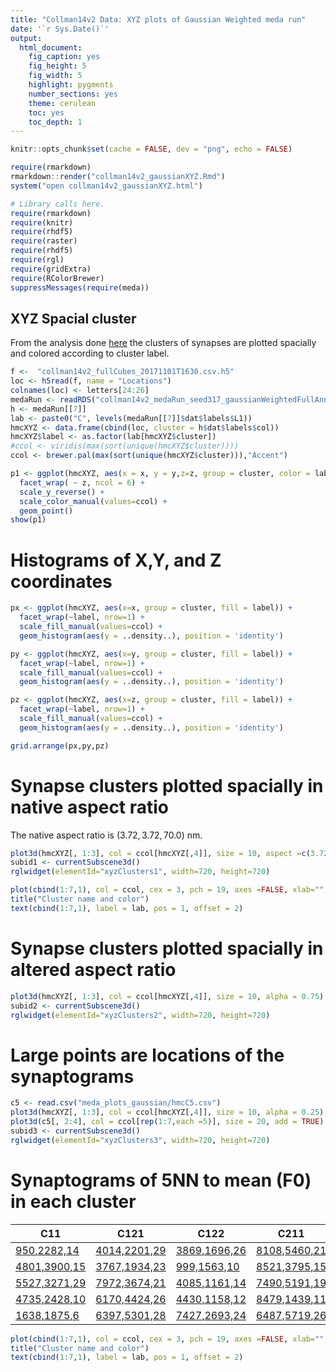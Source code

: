 ```yaml
---
title: "Collman14v2 Data: XYZ plots of Gaussian Weighted meda run"
date: '`r Sys.Date()`'
output:
  html_document:
    fig_caption: yes
    fig_height: 5
    fig_width: 5
    highlight: pygments
    number_sections: yes
    theme: cerulean
    toc: yes
    toc_depth: 1
---
```

```r
knitr::opts_chunk$set(cache = FALSE, dev = "png", echo = FALSE)
```

```r
require(rmarkdown)
rmarkdown::render("collman14v2_gaussianXYZ.Rmd")
system("open collman14v2_gaussianXYZ.html")
```



```r
# Library calls here.
require(rmarkdown)
require(knitr)
require(rhdf5)
require(raster)
require(rhdf5)
require(rgl)
require(gridExtra)
require(RColorBrewer)
suppressMessages(require(meda))
```

##  XYZ Spacial cluster

From the analysis done
[here](http://docs.neurodata.io/synaptome-stats/collman14v2/201710/collman14v2_meda_plots_GaussianWeighted.html) 
the clusters of synapses are plotted spacially and colored according to
cluster label.


```r
f <-  "collman14v2_fullCubes_20171101T1630.csv.h5"
loc <- h5read(f, name = "Locations")
colnames(loc) <- letters[24:26]
medaRun <- readRDS("collman14v2_medaRun_seed317_gaussianWeightedFullAnnotations.rds")
h <- medaRun[[7]]
lab <- paste0("C", levels(medaRun[[7]]$dat$labels$L1))
hmcXYZ <- data.frame(cbind(loc, cluster = h$dat$labels$col))
hmcXYZ$label <- as.factor(lab[hmcXYZ$cluster])
#ccol <- viridis(max(sort(unique(hmcXYZ$cluster))))
ccol <- brewer.pal(max(sort(unique(hmcXYZ$cluster))),"Accent")
```



```r
p1 <- ggplot(hmcXYZ, aes(x = x, y = y,z=z, group = cluster, color = label)) + 
  facet_wrap( ~ z, ncol = 6) + 
  scale_y_reverse() + 
  scale_color_manual(values=ccol) +
  geom_point()
show(p1)
```

# Histograms of X,Y, and Z coordinates
```r
px <- ggplot(hmcXYZ, aes(x=x, group = cluster, fill = label)) + 
  facet_wrap(~label, nrow=1) + 
  scale_fill_manual(values=ccol) +
  geom_histogram(aes(y = ..density..), position = 'identity')

py <- ggplot(hmcXYZ, aes(x=y, group = cluster, fill = label)) + 
  facet_wrap(~label, nrow=1) + 
  scale_fill_manual(values=ccol) +
  geom_histogram(aes(y = ..density..), position = 'identity')

pz <- ggplot(hmcXYZ, aes(x=z, group = cluster, fill = label)) + 
  facet_wrap(~label, nrow=1) + 
  scale_fill_manual(values=ccol) +
  geom_histogram(aes(y = ..density..), position = 'identity')

grid.arrange(px,py,pz)
```


# Synapse clusters plotted spacially in native aspect ratio 

The native aspect ratio is $(3.72, 3.72, 70.0)$ nm.
```r
plot3d(hmcXYZ[, 1:3], col = ccol[hmcXYZ[,4]], size = 10, aspect =c(3.72,3.72,70), alpha = 0.75)
subid1 <- currentSubscene3d()
rglwidget(elementId="xyzClusters1", width=720, height=720)
```

```r
plot(cbind(1:7,1), col = ccol, cex = 3, pch = 19, axes =FALSE, xlab="", ylab="")
title("Cluster name and color")
text(cbind(1:7,1), label = lab, pos = 1, offset = 2)
```


# Synapse clusters plotted spacially in altered aspect ratio
```r
plot3d(hmcXYZ[, 1:3], col = ccol[hmcXYZ[,4]], size = 10, alpha = 0.75)
subid2 <- currentSubscene3d()
rglwidget(elementId="xyzClusters2", width=720, height=720)
```


# Large points are locations of the synaptograms

```r
c5 <- read.csv("meda_plots_gaussian/hmcC5.csv")
plot3d(hmcXYZ[, 1:3], col = ccol[hmcXYZ[,4]], size = 10, alpha = 0.25)
plot3d(c5[, 2:4], col = ccol[rep(1:7,each =5)], size = 20, add = TRUE)
subid3 <- currentSubscene3d()
rglwidget(elementId="xyzClusters3", width=720, height=720)
```



# Synaptograms of 5NN to mean (F0) in each cluster
|C11 |  C121 | C122 |  C211 |  C212 |  C221 | C222 |
|----- |  ----- | ----- |  ----- |  ----- |  --------- | --------- |
[950,2282,14](http://cis.jhu.edu/~jesse/TRA/Collman/collman14v2/gaussianWeighted/collman14v2_top5_GaussianSynaptogram_x950_y2282_z14) | [4014,2201,29](http://cis.jhu.edu/~jesse/TRA/Collman/collman14v2/gaussianWeighted/collman14v2_top5_GaussianSynaptogram_x4014_y2201_z29) | [3869,1696,26](http://cis.jhu.edu/~jesse/TRA/Collman/collman14v2/gaussianWeighted/collman14v2_top5_GaussianSynaptogram_x3869_y1696_z26) | [8108,5460,21](http://cis.jhu.edu/~jesse/TRA/Collman/collman14v2/gaussianWeighted/collman14v2_top5_GaussianSynaptogram_x8108_y5460_z21) | [5210,5462,22](http://cis.jhu.edu/~jesse/TRA/Collman/collman14v2/gaussianWeighted/collman14v2_top5_GaussianSynaptogram_x5210_y5462_z22) | [7547,4711,18](http://cis.jhu.edu/~jesse/TRA/Collman/collman14v2/gaussianWeighted/collman14v2_top5_GaussianSynaptogram_x7547_y4711_z18) | [6040,2471,11](http://cis.jhu.edu/~jesse/TRA/Collman/collman14v2/gaussianWeighted/collman14v2_top5_GaussianSynaptogram_x6040_y2471_z11) |
[4801,3900,15](http://cis.jhu.edu/~jesse/TRA/Collman/collman14v2/gaussianWeighted/collman14v2_top5_GaussianSynaptogram_x4801_y3900_z15) | [3767,1934,23](http://cis.jhu.edu/~jesse/TRA/Collman/collman14v2/gaussianWeighted/collman14v2_top5_GaussianSynaptogram_x3767_y1934_z23) | [999,1563,10](http://cis.jhu.edu/~jesse/TRA/Collman/collman14v2/gaussianWeighted/collman14v2_top5_GaussianSynaptogram_x999_y1563_z10) | [8521,3795,15](http://cis.jhu.edu/~jesse/TRA/Collman/collman14v2/gaussianWeighted/collman14v2_top5_GaussianSynaptogram_x8521_y3795_z15) | [8488,5872,32](http://cis.jhu.edu/~jesse/TRA/Collman/collman14v2/gaussianWeighted/collman14v2_top5_GaussianSynaptogram_x8488_y5872_z32) | [1845,1157,30](http://cis.jhu.edu/~jesse/TRA/Collman/collman14v2/gaussianWeighted/collman14v2_top5_GaussianSynaptogram_x1845_y1157_z30) | [3696,1178,28](http://cis.jhu.edu/~jesse/TRA/Collman/collman14v2/gaussianWeighted/collman14v2_top5_GaussianSynaptogram_x3696_y1178_z28) |
[5527,3271,29](http://cis.jhu.edu/~jesse/TRA/Collman/collman14v2/gaussianWeighted/collman14v2_top5_GaussianSynaptogram_x5527_y3271_z29) | [7972,3674,21](http://cis.jhu.edu/~jesse/TRA/Collman/collman14v2/gaussianWeighted/collman14v2_top5_GaussianSynaptogram_x7972_y3674_z21) | [4085,1161,14](http://cis.jhu.edu/~jesse/TRA/Collman/collman14v2/gaussianWeighted/collman14v2_top5_GaussianSynaptogram_x4085_y1161_z14) | [7490,5191,19](http://cis.jhu.edu/~jesse/TRA/Collman/collman14v2/gaussianWeighted/collman14v2_top5_GaussianSynaptogram_x7490_y5191_z19) | [7456,5859,22](http://cis.jhu.edu/~jesse/TRA/Collman/collman14v2/gaussianWeighted/collman14v2_top5_GaussianSynaptogram_x7456_y5859_z22) | [5861,1514,22](http://cis.jhu.edu/~jesse/TRA/Collman/collman14v2/gaussianWeighted/collman14v2_top5_GaussianSynaptogram_x5861_y1514_z22) | [7416,2361,8](http://cis.jhu.edu/~jesse/TRA/Collman/collman14v2/gaussianWeighted/collman14v2_top5_GaussianSynaptogram_x7416_y2361_z8) |
[4735,2428,10](http://cis.jhu.edu/~jesse/TRA/Collman/collman14v2/gaussianWeighted/collman14v2_top5_GaussianSynaptogram_x4735_y2428_z10) | [6170,4424,26](http://cis.jhu.edu/~jesse/TRA/Collman/collman14v2/gaussianWeighted/collman14v2_top5_GaussianSynaptogram_x6170_y4424_z26) | [4430,1158,12](http://cis.jhu.edu/~jesse/TRA/Collman/collman14v2/gaussianWeighted/collman14v2_top5_GaussianSynaptogram_x4430_y1158_z12) | [8479,1439,11](http://cis.jhu.edu/~jesse/TRA/Collman/collman14v2/gaussianWeighted/collman14v2_top5_GaussianSynaptogram_x8479_y1439_z11) | [295,2832,18](http://cis.jhu.edu/~jesse/TRA/Collman/collman14v2/gaussianWeighted/collman14v2_top5_GaussianSynaptogram_x295_y2832_z18) | [2719,1027,8](http://cis.jhu.edu/~jesse/TRA/Collman/collman14v2/gaussianWeighted/collman14v2_top5_GaussianSynaptogram_x2719_y1027_z8) | [7423,4880,13](http://cis.jhu.edu/~jesse/TRA/Collman/collman14v2/gaussianWeighted/collman14v2_top5_GaussianSynaptogram_x7423_y4880_z13) |
[1638,1875,6](http://cis.jhu.edu/~jesse/TRA/Collman/collman14v2/gaussianWeighted/collman14v2_top5_GaussianSynaptogram_x1638_y1875_z6) | [6397,5301,28](http://cis.jhu.edu/~jesse/TRA/Collman/collman14v2/gaussianWeighted/collman14v2_top5_GaussianSynaptogram_x6397_y5301_z28) | [7427,2693,24](http://cis.jhu.edu/~jesse/TRA/Collman/collman14v2/gaussianWeighted/collman14v2_top5_GaussianSynaptogram_x7427_y2693_z24) | [6487,5719,26](http://cis.jhu.edu/~jesse/TRA/Collman/collman14v2/gaussianWeighted/collman14v2_top5_GaussianSynaptogram_x6487_y5719_z26) | [130,2247,24](http://cis.jhu.edu/~jesse/TRA/Collman/collman14v2/gaussianWeighted/collman14v2_top5_GaussianSynaptogram_x130_y2247_z24) | [1174,2779,15](http://cis.jhu.edu/~jesse/TRA/Collman/collman14v2/gaussianWeighted/collman14v2_top5_GaussianSynaptogram_x1174_y2779_z15) | [3611,1504,23](http://cis.jhu.edu/~jesse/TRA/Collman/collman14v2/gaussianWeighted/collman14v2_top5_GaussianSynaptogram_x3611_y1504_z23) |




```r
plot(cbind(1:7,1), col = ccol, cex = 3, pch = 19, axes =FALSE, xlab="", ylab="")
title("Cluster name and color")
text(cbind(1:7,1), label = lab, pos = 1, offset = 2)
```




